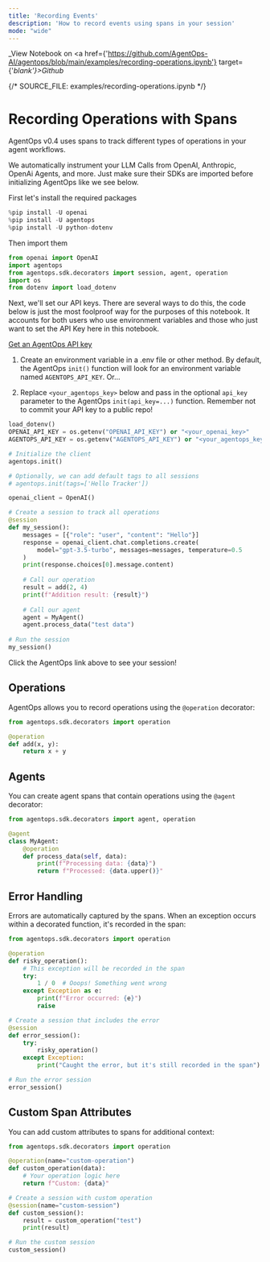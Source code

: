 ```yaml
---
title: 'Recording Events'
description: 'How to record events using spans in your session'
mode: "wide"
---
```

_View Notebook on <a href={'https://github.com/AgentOps-AI/agentops/blob/main/examples/recording-operations.ipynb'} target={'_blank'}>Github</a>_


{/*  SOURCE_FILE: examples/recording-operations.ipynb  */}

# Recording Operations with Spans
AgentOps v0.4 uses spans to track different types of operations in your agent workflows.

We automatically instrument your LLM Calls from OpenAI, Anthropic, OpenAi Agents, and more. Just make sure their SDKs are imported before initializing AgentOps like we see below.

First let's install the required packages


```python
%pip install -U openai
%pip install -U agentops
%pip install -U python-dotenv
```

Then import them


```python
from openai import OpenAI
import agentops
from agentops.sdk.decorators import session, agent, operation
import os
from dotenv import load_dotenv
```

Next, we'll set our API keys. There are several ways to do this, the code below is just the most foolproof way for the purposes of this notebook. It accounts for both users who use environment variables and those who just want to set the API Key here in this notebook.

[Get an AgentOps API key](https://agentops.ai/settings/projects)

1. Create an environment variable in a .env file or other method. By default, the AgentOps `init()` function will look for an environment variable named `AGENTOPS_API_KEY`. Or...

2. Replace `<your_agentops_key>` below and pass in the optional `api_key` parameter to the AgentOps `init(api_key=...)` function. Remember not to commit your API key to a public repo!


```python
load_dotenv()
OPENAI_API_KEY = os.getenv("OPENAI_API_KEY") or "<your_openai_key>"
AGENTOPS_API_KEY = os.getenv("AGENTOPS_API_KEY") or "<your_agentops_key>"
```


```python
# Initialize the client
agentops.init()

# Optionally, we can add default tags to all sessions
# agentops.init(tags=['Hello Tracker'])

openai_client = OpenAI()

# Create a session to track all operations
@session
def my_session():
    messages = [{"role": "user", "content": "Hello"}]
    response = openai_client.chat.completions.create(
        model="gpt-3.5-turbo", messages=messages, temperature=0.5
    )
    print(response.choices[0].message.content)
    
    # Call our operation
    result = add(2, 4)
    print(f"Addition result: {result}")
    
    # Call our agent
    agent = MyAgent()
    agent.process_data("test data")
    
# Run the session
my_session()
```

Click the AgentOps link above to see your session!
## Operations
AgentOps allows you to record operations using the `@operation` decorator:


```python
from agentops.sdk.decorators import operation

@operation
def add(x, y):
    return x + y
```

## Agents
You can create agent spans that contain operations using the `@agent` decorator:


```python
from agentops.sdk.decorators import agent, operation

@agent
class MyAgent:
    @operation
    def process_data(self, data):
        print(f"Processing data: {data}")
        return f"Processed: {data.upper()}"
```

## Error Handling
Errors are automatically captured by the spans. When an exception occurs within a decorated function, it's recorded in the span:


```python
from agentops.sdk.decorators import operation

@operation
def risky_operation():
    # This exception will be recorded in the span
    try:
        1 / 0  # Ooops! Something went wrong
    except Exception as e:
        print(f"Error occurred: {e}")
        raise

# Create a session that includes the error
@session
def error_session():
    try:
        risky_operation()
    except Exception:
        print("Caught the error, but it's still recorded in the span")

# Run the error session
error_session()
```

## Custom Span Attributes
You can add custom attributes to spans for additional context:


```python
from agentops.sdk.decorators import operation

@operation(name="custom-operation")
def custom_operation(data):
    # Your operation logic here
    return f"Custom: {data}"

# Create a session with custom operation
@session(name="custom-session")
def custom_session():
    result = custom_operation("test")
    print(result)

# Run the custom session
custom_session()
```
